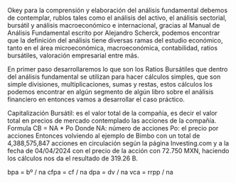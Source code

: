 Okey para la comprensión y elaboración del análisis fundamental debemos de contemplar, rublos tales como el análisis del activo, el análisis sectorial, bursátil y análisis macroeconómico e internacional, gracias al Manual de Análisis Fundamental escrito por Alejandro Scherck, podemos encontrar que la definición del análisis tiene diversas ramas del estudio económico, tanto en el área microeconómica, macroeconómica, contabilidad, ratios bursátiles, valoración empresarial entre más. 

En primer paso desarrollaremos lo que son los Ratios Bursátiles que dentro del análisis fundamental se utilizan para hacer cálculos simples, que son simple divisiones, multiplicaciones, sumas y restas, estos cálculos los  podemos encontrar en algún segmento de algún libro sobre el análisis financiero  en entonces vamos a desarrollar el caso práctico.


Capitalización Bursátil: es el valor total de la compañía, es decir el valor total en precios de mercado contemplado las acciones de la compañía.
Formula 
CB = NA * Po
Donde 
NA: número de acciones 
Po: el precio por acciones 
Entonces volviendo al ejemplo de Bimbo con un total de 4,388,575,847 acciones en circulación según la página Investing.com y  a la fecha de 04/04/2024 con el precio de la acción con 72.750 MXN, haciendo los cálculos nos da el resultado de 319.26 B.

bpa = bº / na 
cfpa = cf / na 
dpa = dv / na 
vca = rrpp / na
 


  
